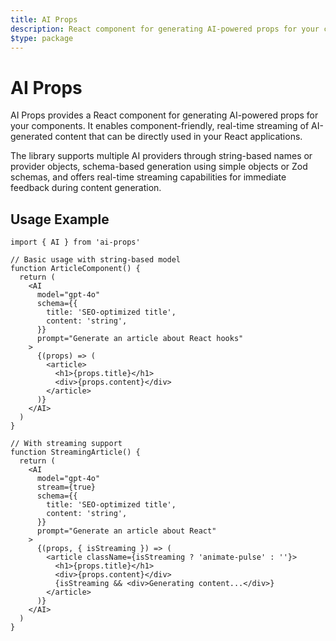 ```yaml
---
title: AI Props
description: React component for generating AI-powered props for your components
$type: package
---
```


# AI Props

AI Props provides a React component for generating AI-powered props for your components. It enables component-friendly, real-time streaming of AI-generated content that can be directly used in your React applications.

The library supports multiple AI providers through string-based names or provider objects, schema-based generation using simple objects or Zod schemas, and offers real-time streaming capabilities for immediate feedback during content generation.

## Usage Example

```tsx
import { AI } from 'ai-props'

// Basic usage with string-based model
function ArticleComponent() {
  return (
    <AI
      model="gpt-4o"
      schema={{
        title: 'SEO-optimized title',
        content: 'string',
      }}
      prompt="Generate an article about React hooks"
    >
      {(props) => (
        <article>
          <h1>{props.title}</h1>
          <div>{props.content}</div>
        </article>
      )}
    </AI>
  )
}

// With streaming support
function StreamingArticle() {
  return (
    <AI
      model="gpt-4o"
      stream={true}
      schema={{
        title: 'SEO-optimized title',
        content: 'string',
      }}
      prompt="Generate an article about React"
    >
      {(props, { isStreaming }) => (
        <article className={isStreaming ? 'animate-pulse' : ''}>
          <h1>{props.title}</h1>
          <div>{props.content}</div>
          {isStreaming && <div>Generating content...</div>}
        </article>
      )}
    </AI>
  )
}
```
